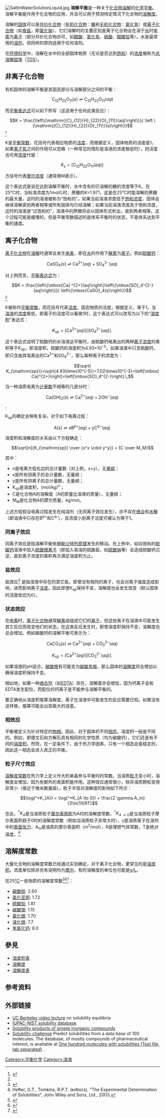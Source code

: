 {{NoteTA
|G1=Chemistry
|G2=Unit
|1 = zh-hans:体积分数; zh-hk:體積百分濃度; zh-tw:體積百分濃度;
|2 = zh-hans:百万分率; zh-hk:百萬分率; zh-tw:百萬分點濃度;
|3 = zh-hans:十亿分率; zh-hk:十億分率; zh-tw:十億分點濃度;
}}
[[File:SaltInWaterSolutionLiquid.jpg|thumb]]
'''溶解平衡'''是一种关于[[化合物|化合物]][[溶解|溶解]]的[[化学平衡|化学平衡]]。溶解平衡能作用于化合物的应用，并且可以用于预测特定情况下化合物的[[溶解性|溶解度]]。

溶解的[[固体|固体]]可以是[[共价化合物|共价化合物]]（[[有机化合物|有机化合物]]：[[糖类|糖]]和[[无机化合物|无机化合物]]：[[氯化氢|氯化氢]]）或[[离子化合物|离子化合物]]（如[[食盐|食盐]]，即[[氯化钠|氯化钠]]），它们溶解时的主要区别是离子化合物会在溶于[[水|水]]时[[电离|电离]]为[[离子|离子]]（部分共价化合物亦可，如[[醋酸|醋酸]]、[[氯化氢|氯化氢]]、[[硝酸|硝酸]]、[[醋酸铅|醋酸铅]]等）。水是最常用的[[溶剂|溶剂]]，但同样的原则适用于任何溶剂。

在[[环境科学|环境科学]]中，溶解在水中的全部固体物质（无论是否达到[[饱和溶液|饱和]]）的[[浓度|浓度]]被称为[[总溶解固体|总溶解固体]]（[[TDS|TDS]]）。

== 非离子化合物 ==

有机固体的溶解平衡是其固态部分与溶解部分之间的平衡：

:<math>\mathrm{{C}_{12}{H}_{22}{O}_{11}}(s) \rightleftharpoons \mathrm{{C}_{12}{H}_{22}{O}_{11}}(aq)</math>

而[[平衡表达式|平衡表达式]]可以如下所写（这适用于任何此类反应）：

:<math>K = \frac{\left\{\mathrm{{C}_{12}{H}_{22}{O}_{11}}(aq)\right\}}{ \left \{\mathrm{{C}_{12}{H}_{22}{O}_{11}}(s)\right\}}</math><ref name='Atkins'>{{cite book|author=Atkins|title=Physical Chemistry|year=1998|url=https://archive.org/details/physicalchemistr0006atki}}</ref>

K是[[平衡常数|平衡常数]]，花括号代表相应物质的[[活度|活度]]，而根据定义，固体物质的活度是1。如果[[离子氛|离子氛]]之间的作用可以忽略（一种常见的情形是溶液的浓度极低时），则活度也可用[[浓度|浓度]]代替：

:<math>K_s = \left[\mathrm{{C}_{12}{H}_{22}{O}_{11}}(aq)\right]\,</math>

方括号代表[[摩尔浓度|摩尔浓度]]（通常用M表示）。

这个表达式是说在达到溶解平衡时，水中含有的已溶解的糖的浓度等于K。在25℃时，当标准浓度为1mol/L时，蔗糖的K=1.971，这是在25℃时能溶解的蔗糖的最大量，这时的溶液被称为“饱和的”。如果当前溶液浓度低于[[饱和浓度|饱和浓度]]，固体会继续溶解直到两者相等或所有固体均已经溶解；如果当前溶液浓度高于饱和浓度，这时的溶液是“过饱和的”，溶液中的蔗糖将会以固体形式析出，直到两者相等。这个过程可能是缓慢的，但是平衡常数描述的是体系平衡时的状态，不是体系达到平衡的速度。

== 离子化合物 ==

[[离子化合物|离子化合物]]在[[溶解|溶解]]时通常会发生[[电离|电离]]，即在[[水|水]]的作用下[[解离|解离]]为[[离子|离子]]。例如[[硫酸钙|硫酸钙]]：

:<math>\mathrm{CaSO}_4(s) \rightleftharpoons \mbox{Ca}^{2+}(aq) + \mbox{SO}_4^{2-}(aq)\,</math>

对上例而言，[[平衡表达式|平衡表达式]]为：

:<math>K = \frac{\left\{\mbox{Ca} ^{2+}(aq)\right\}\left\{\mbox{SO}_4^{2-}(aq)\right\}}{ \left\{\mbox{CaSO}_4(s)\right\}}</math><ref name='Atkins' />

K被称作[[平衡常数|平衡常数]]，而花括号代表[[活度|活度]]。固态物质的活度，根据定义，等于1。当[[溶液|溶液]]的[[浓度|浓度]]极低，即离子的活度可以看做1时，这个表达式可以改写为以下的“[[溶度积|溶度积]]”表达式：

:<math>K_{\mathrm{sp}} = \left[\mbox{Ca}^{2+}(aq)\right]\left[\mbox{SO}_4^{2-}(aq)\right].\,</math>

这个表达式说明了硫酸钙的水溶液达平衡时，由硫酸钙电离出的两种[[离子浓度|离子浓度]]的乘积等于K<sub>sp</sub>，即溶度积。硫酸钙的溶度积为4.93×10<sup>−5</sup>。如果溶液中只含硫酸钙，即只含由其电离出的Ca<sup>2+</sup>和SO<sub>4</sub><sup>2−</sup>，那么每种离子的浓度为：

:<math>\sqrt{ K_{\mathrm{sp}}}=\sqrt{4.93\times10^{-5}}=7.02\times10^{-3}=\left[\mbox{Ca}^{2+}\right]=\left[\mbox{SO}_4^{2-}\right].\,</math>

当一种溶质电离为[[计量数|计量数]]不相等的几部分时：

:<math>\mathrm{Ca(OH)_2}(s) \rightleftharpoons \mbox{Ca}^{2+}(aq) + \mbox{2OH}^{-}(aq)\,</math>,

K<sub>sp</sub>的确定会稍有复杂。对于如下电离过程：

:<math>\mathrm{A}(s) \rightleftharpoons \mbox{xB}^{p+}(aq) + \mbox{yC}^{q-}(aq)\,</math>

溶度积和溶解度的关系由以下方程确定：

:<math>\sqrt[n]{K_{\mathrm{sp}} \over {x^x \cdot y^y}} = {C \over M_M}</math>

其中：
*n是电离方程右边的总计量数（对上例，x+y），无[[因次分析|量纲]]；
*x是所有阳离子的总计量数，无量纲；
*y是所有阴离子的总计量数，无量纲；
*K<sub>sp</sub>是溶度积，(mol/kg)<sup>n</sup>；
*C是化合物A的溶解度（A的质量比溶液的质量），无量纲；
*M<sub>M</sub>是化合物A的摩尔质量，kg/mol。

上述方程假设电离过程发生在纯溶剂（无同离子效应发生），亦不存在[[配位键|络合]]和[[水解|水解]]（即溶液中只存在B<sup>p+</sup>和C<sup>q-</sup>），且浓度小到离子活度可被认为等于1。

=== 同离子效应 ===

同离子效应是指溶解平衡依据[[勒沙特列原理|勒沙特列原理]]发生的移动。在上例中，如向饱和的[[硫酸钙|硫酸钙]]溶液中加入[[硫酸根离子|硫酸根离子]]（即加入易溶的硫酸盐，如[[硫酸钠|硫酸钠]]等）会造成硫酸钙沉淀，直到离子浓度的乘积再次满足溶度积为止。

=== 盐效应 ===

盐效应<ref>{{cite book| title=Vogel's Quantitative Chemical Analysis, 6th edition| year=2000| url=https://archive.org/details/vogelstextbookof0000voge_b7c0| editor=J. Mendham, R.C. Denney, J.D. Barnes and M. Thomas| isbn=0-582 22628 7}}</ref> 是指溶液中存在的其它盐，即使没有相同的离子，也会对离子强度造成影响，进而影响离子[[活度|活度]]。因此即使K<sub>sp</sub>保持不变，溶解度也会发生改变（默认固体的活度依旧为0）。

=== 状态效应 ===
在[[电离|电离]]时，[[离子化合物|离子化合物]]通常[[解离|解离]]成组成它们的[[离子|离子]]，但这些离子在溶液中可能发生其它反应而改变他们的状态。在这类反应发生时，即使溶度积保持不变，溶解度也总会增加。例如碳酸钙的溶解平衡可表示为：

:<math>\mathrm{CaCO}_3(s) \rightleftharpoons \mbox{Ca}^{2+}(aq) + \mbox{CO}_3^{2-}(aq)\,</math>
:<math>K_{\mathrm{sp}} = \left[\mbox{Ca}^{2+}(aq)\right]\left[\mbox{CO}_3^{2-}(aq)\right].\,</math>

如果溶液的pH适合，[[碳酸根|碳酸根]]有可能变为[[碳酸氢盐|碳酸氢根]]，那么固体的[[溶解性|溶解度]]将会增加以确保溶度积保持不变。

相似地，如果一种[[络合剂|络合剂]]（如[[EDTA|EDTA]]）存在，溶解度亦会增加，因为钙离子会和EDTA发生配位，而配位的钙离子是不能参与溶解平衡的。

要正确地从溶度积推算溶解度，离子在溶液中可能发生的反应需要已知。如果没有这样做，推算可能会出现极大的误差。

=== 相效应 ===
平衡被定义为针对特定的[[物相|物相]]，因此，对于固体的不同[[相_(物质)|相态]]，溶度积一般是不同的。例如，即便文石和方解石具有相同的化学性质（均为碳酸钙），它们还是有不同的[[溶度积|溶度积]]。然而，在一定条件下，由于热力学因素，只有一个相态会是稳定的，因此这一相态会进入真正的平衡。

=== 粒子尺寸效应 ===
[[溶解度常数|溶解度常数]]在热力学上定义作大的单晶参与平衡时的常数。当溶质[[基本粒子|粒子]]变小时，溶解度会增加，因为有额外的表面积能作用。这种效应通常很小，除非溶质颗粒变得非常小（接近于微米数量级）。粒子半径对溶解度的影响如下所示：

:<math>\log(^*K_{A}) = \log(^*K_{A \to 0}) + \frac{2 \gamma A_m} {3\ln(10)RT}</math>

在此，<math>^*K_{A}</math>是当溶质粒子[[摩尔表面积|摩尔表面积]]为A时的溶解度常数，<math>^*K_{A \to 0}</math>是当溶质粒子摩尔表面积趋于0时的溶解度常数（例如当溶质粒子非常大时），γ是溶质离子在溶剂中的[[表面張力|表面张力]]，A<sub>m</sub>是溶质的摩尔表面积（m<sup>2</sup>/mol），R是理想气体常数，T是绝对温度。<ref>Hefter, G.T., Tomkins, R.P.T. (editors), "The Experimental Determination of Solubilities", John Wiley and Sons, Ltd., 2003.</ref>.

== 溶解度常数 ==
大量化合物的溶解度常数已经通过实验确定，对于离子化合物，更常见的是[[溶度积|溶度积]]。浓度单位除非另有说明均为[[摩尔|摩尔]]，有时溶解度的单位也可能是[[克|g]]/[[升|L]]。

在25[[℃|℃]]一些物质的溶解度常数<ref>{{cite book| title=CRC Handbook of Chemistry and Physics| editor=H.P.R. Frederikse, David R. Lide| isbn=0-8493-0478-4}}</ref><ref>{{Cite web |url=http://srdata.nist.gov/solubility/ |title=IUPAC-NIST solubility database |access-date=2009-07-10 |archive-date=2021-04-11 |archive-url=https://web.archive.org/web/20210411012333/https://srdata.nist.gov/solubility/ |dead-url=no }}</ref><ref>{{Cite web |url=http://www.csudh.edu/oliver/chemdata/data-ksp.htm |title=Solubility products of simple inorganic compounds |accessdate=2009-07-10 |archive-date=2006-05-25 |archive-url=https://web.archive.org/web/20060525044457/http://www.csudh.edu/oliver/chemdata/data-ksp.htm |dead-url=no }}</ref>：
* [[碳酸钡|碳酸钡]]: 2.60{{e|−9}}
* [[氯化亚铜|氯化亚铜]]: 1.72{{e|−7}}
* [[硫酸铅|硫酸铅]]: 1.81{{e|−8}}
* [[碳酸镁|碳酸镁]]: 1.15{{e|−5}}
* [[氯化银|氯化银]]: 1.70{{e|−10}}
* [[溴化银|溴化银]]: 7.7{{e|−13}}
* [[氢氧化钙|氢氧化钙]]: 8.0{{e|−6}}

== 參見 ==
{{portal|化學|Nuvola apps edu science.svg}}
* [[溶度积表|溶度积表]]
* [[溶解度|溶解度]]
* [[溶解度表|溶解度表]]

== 参考资料 ==
{{reflist}}

== 外部链接 ==
* [http://academicearth.org/lectures/finding-solutions-solubility-equilibria UC Berkeley video lecture] {{Wayback|url=http://academicearth.org/lectures/finding-solutions-solubility-equilibria |date=20120830093910 }} on solubility equilibria
* [http://srdata.nist.gov/solubility/ IUPAC-NIST solubility database] {{Wayback|url=http://srdata.nist.gov/solubility/ |date=20210411012333 }}
* [http://www.csudh.edu/oliver/chemdata/data-ksp.htm Solubility products of simple inorganic compounds] {{Wayback|url=http://www.csudh.edu/oliver/chemdata/data-ksp.htm |date=20060525044457 }}
* [http://www-jmg.ch.cam.ac.uk/data/solubility/ Solubility challenge] {{Wayback|url=http://www-jmg.ch.cam.ac.uk/data/solubility/ |date=20210311165813 }} Predict solubilities from a data base of 100 molecules. The database, of mostly compounds of pharmaceutical interest, is available at [http://www-jmg.ch.cam.ac.uk/data/solubility/s100.txt One hundred molecules with solubilities (Text file, tab separated)] {{Wayback|url=http://www-jmg.ch.cam.ac.uk/data/solubility/s100.txt |date=20201205213813 }}.

{{溶液}}
{{化学平衡}}

[[Category:平衡化学|Category:平衡化学]]
[[Category:溶液|Category:溶液]]
